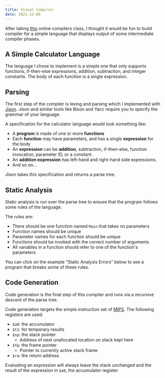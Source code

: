 ```yaml
---
title: Visual Compiler
date: 2021-12-09
---
```


After taking [this](https://www.edx.org/course/compilers) online compilers class, I thought it would be
fun to build compiler for a simple language that displays output of some intermediate compiler phases.

## A Simple Calculator Language

The language I chose to implement is a simple one that only supports functions, if-then-else expressions,
addition, subtraction, and integer constants. The body of each function is a single expression.

## Parsing

The first step of the compiler is lexing and parsing which I implemented with [Jison](https://gerhobbelt.github.io/jison/docs/).
Jison and similar tools like Bison and Yacc require you to specify the grammar of your language.

A specification for the calculator language would look something like:
- A **program** is made of one or more **functions**
- Each **function** may have parameters, and has a single **expression** for the body
- An **expression** can be **addition**, subtraction, if-then-else, function invocation, parameter ID, or a constant.
- An **addition expression** has left-hand and right-hand side expressions.
- And so on...

Jison takes this specification and returns a parse tree.

## Static Analysis

Static analysis is run over the parse tree to ensure that the program follows some rules of the language.

The rules are:
- There should be one function named `Main` that takes no parameters
- Function names should be unique
- Parameter names for each function should be unique
- Functions should be invoked with the correct number of arguments
- All variables in a function should refer to one of the function's parameters

You can click on the example "Static Analysis Errors" below to see a program that breaks some of these rules.

## Code Generation

Code generation is the final step of this compiler and runs via a recursive descent of the parse tree.

Code generation targets the simple instruction set of [MIPS](https://en.wikipedia.org/wiki/MIPS_architecture).
The following registers are used:
- `$a0`: the accumulator
- `$t1`: for temporary results
- `$sp`: the stack pointer
  - Address of next unallocated location on stack kept here
- `$fp`: the frame pointer
  - Pointer to currently active stack frame
- `$ra`: the return address

Evaluating an expression will always leave the stack unchanged and the result of the expression in
`$a0`, the accumulator register.


<RootUIContainer />
